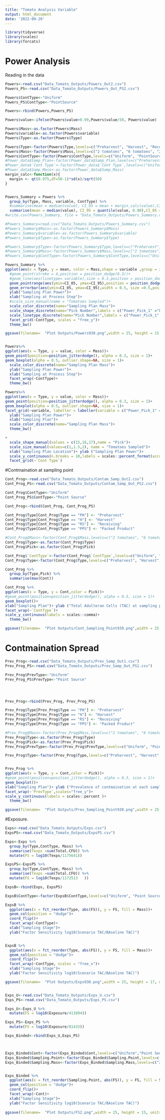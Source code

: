 ```yaml
---
title: "Tomato Analysis Variable"
output: html_document
date: '2022-09-20'
---
```


```r
library(tidyverse)
library(scales)
library(forcats)
```
# Power Analysis

Reading in the data
```r
Powers<-read.csv("Data_Tomato_Outputs/Powers_Out2.csv")
Powers_PS<-read.csv("Data_Tomato_Outputs/Powers_Out_PS2.csv")
```

```r
Powers$ContType<-"Uniform"
Powers_PS$ContType<-"PointSource"

Powers<-rbind(Powers,Powers_PS)

Powers$value<-ifelse(Powers$value>0.99,Powers$value/50, Powers$value)

Powers$Mass<-as.factor(Powers$Mass)
Powers$variable<-as.factor(Powers$variable)
Powers$Type<-as.factor(Powers$Type)

Powers$Type<-factor(Powers$Type,levels=c("Preharvest", "Harvest", "Receiving", "Packed Product"))
Powers$Mass<-factor(Powers$Mass,levels=c("2 tomatoes", "6 tomatoes", "20 x 5 tomatoes", "20 Tomato Mash", "20 Tomatoes"))
Powers$ContType<-factor(Powers$ContType,levels=c("Uniform", "PointSource"))
#Power_data$Samp_Plan<-factor(Power_data$Samp_Plan,levels=c("Preharvest", "Harvest", "Receiving", "Packed Product"))
#Power_data$`Cont Type`<-factor(Power_data$`Cont Type`,levels=c("Uniform", "0.1% Cluster"))
#Power_data$Samp_Mass<-as.factor(Power_data$Samp_Mass)
margin_calc<-function(x){
  margin <- qt(0.975,df=50-1)*sd(x)/sqrt(50)
}


Powers_Summary = Powers %>% 
  group_by(Type, Mass, variable, ContType) %>% 
  #summarise(mean = median(value), CI_95 = mean + margin_calc(value),CI_05 = mean - margin_calc(value))
  summarise(mean = median(value), CI_95 = quantile(value, 0.90),CI_05 = quantile(value, 0.1)) 
#write.csv(Powers_Summary, file = "Data_Tomato_Outputs/Powers_Summary.csv")

#Powers_Summary=read.csv("Data_Tomato_Outputs/Powers_Summary.csv")
#Powers_Summary$Mass<-as.factor(Powers_Summary$Mass)
#Powers_Summary$variable<-as.factor(Powers_Summary$variable)
#Powers_Summary$Type<-as.factor(Powers_Summary$Type)

#Powers_Summary$Type<-factor(Powers_Summary$Type,levels=c("Preharvest", "Harvest", "Receiving", "Packed Product"))
#Powers_Summary$Mass<-factor(Powers_Summary$Mass,levels=c("2 tomatoes", "6 tomatoes", "20 x 5 tomatoes"))
#Powers_Summary$ContType<-factor(Powers_Summary$ContType,levels=c("Uniform", "PointSource"))

Powers_Summary %>% 
ggplot(aes(x = Type, y = mean, color = Mass,shape = variable ,group = interaction(Mass, variable)))+
  #geom_point(stroke = 4,position = position_dodge(0.3))+
  #geom_line(aes(linetype= variable),size = 0.3,position = position_dodge(0.3))+
  geom_pointrange(aes(ymin=CI_05, ymax=CI_95),position = position_dodge(0.6), size = 0.6)+
  geom_errorbar(aes(ymin=CI_05, ymax=CI_95),width = 0.5, size =0.5,position = position_dodge(0.6))+
  ylab("Sampling Plan Power")+
  xlab("Sampling at Process Step")+
  #scale_size_manual(name = "Tomatoes Sampled")+
  scale_color_discrete(name="Sampling Plan Mass")+
  scale_shape_discrete(name="Pick Number",labels = c("Power_Pick_1" ="Pick 1", "Power_Pick_2" ="Pick 2", "Power_Pick_3" ="Pick 3") )+
  scale_linetype_discrete(name="Pick Number",labels = c("Power_Pick_1" ="Pick 1", "Power_Pick_2" ="Pick 2", "Power_Pick_3" ="Pick 3"))+
  facet_grid(~ContType, scales = "free_y")+
  theme_bw()

ggsave(filename=  "Plot Outputs/Powers930.png",width = 25, height = 15, units = "cm", dpi = 600)


Powers%>% 
ggplot(aes(x = Type, y = value, color = Mass))+
geom_point(position=position_jitterdodge(), alpha = 0.3, size = 1)+
geom_boxplot(alpha = 0.5, outlier.shape=NA, size = 1)+
  scale_color_discrete(name="Sampling Plan Mass")+
  ylab("Sampling Plan Power")+
  xlab("Sampling at Process Step")+
  facet_wrap(~ContType)+
  theme_bw()

Powers%>% 
ggplot(aes(x = Type, y = value, color = Mass))+
geom_point(position=position_jitterdodge(), alpha = 0.3, size = 1)+
geom_boxplot(alpha = 0.5, outlier.shape=NA, size = 1)+
facet_grid(~variable, labeller = labeller(variable = c("Power_Pick_1" ="Pick 1", "Power_Pick_2" ="Pick 2", "Power_Pick_3" ="Pick 3")))+
  ylab("Sampling Plan Power")+
  xlab("Sampling Plan")+
  scale_color_discrete(name="Sampling Plan Mass")+
  theme_bw()

+
  scale_shape_manual(values = c(15,16,17),name = "Pick")+
  scale_size_manual(values=c(1,1.5,2), name = "Tomatoes Sampled")+
  xlab("Sampling Plan Location")+ ylab ("Sampling Plan Power")+
  scale_y_continuous(n.breaks = 10,labels = scales::percent_format(accuracy = 1))+
  facet_grid(~`Cont Type`)

```
#Contmaination at sampling point

```r
Cont_Prog<-read.csv("Data_Tomato_Outputs/Contam_Samp_Out2.csv")
Cont_Prog_PS<-read.csv("Data_Tomato_Outputs/Contam_Samp_Out_PS2.csv")

Cont_Prog$ContType<-"Uniform"
Cont_Prog_PS$ContType<-"Point Source"

Cont_Prog<-rbind(Cont_Prog, Cont_Prog_PS)

Cont_Prog$Type[Cont_Prog$Type == "PH"] <- "Preharvest"
Cont_Prog$Type[Cont_Prog$Type == "H"] <- "Harvest"
Cont_Prog$Type[Cont_Prog$Type == "RS"] <- "Receiving"
Cont_Prog$Type[Cont_Prog$Type == "PPS"] <- "Packed Product"

```

```r
#Cont_Prog$Mass<-factor(Cont_Prog$Mass,levels=c("2 tomatoes", "6 tomatoes", "20 x 5 tomatoes"))
Cont_Prog$Type<-as.factor(Cont_Prog$Type)
Cont_Prog$Pick<-as.factor(Cont_Prog$Pick)

Cont_Prog$`ContType`<-factor(Cont_Prog$`ContType`,levels=c("Uniform", "Point Source"))
Cont_Prog$Type<-factor(Cont_Prog$Type,levels=c("Preharvest", "Harvest", "Receiving", "Packed Product"))

Cont_Prog %>% 
  group_by(Type,Pick) %>% 
  summarise(max(Cont))

Cont_Prog %>% 
ggplot(aes(x = Type, y = Cont,color = Pick))+
#geom_point(position=position_jitterdodge(), alpha = 0.3, size = 1)+
geom_boxplot()+
xlab("Sampling Plan")+ ylab ("Total Adulteran Cells (TAC) at sampling point")+
facet_wrap(~`ContType`)+
scale_y_continuous(labels = scales::comma)+
  theme_bw()

ggsave(filename=  "Plot Outputs/Cont_Sampling_Point930.png",width = 25, height = 15, units = "cm", dpi = 600)
```
# Contmaination Spread

```r
Prev_Prog<-read.csv("Data_Tomato_Outputs/Prev_Samp_Out1.csv")
Prev_Prog_PS<-read.csv("Data_Tomato_Outputs/Prev_Samp_Out_PS1.csv")

Prev_Prog$PrevType<-"Uniform"
Prev_Prog_PS$PrevType<-"Point Source"




Prev_Prog<-rbind(Prev_Prog, Prev_Prog_PS)

Prev_Prog$Type[Prev_Prog$Type == "PH"] <- "Preharvest"
Prev_Prog$Type[Prev_Prog$Type == "H"] <- "Harvest"
Prev_Prog$Type[Prev_Prog$Type == "RS"] <- "Receiving"
Prev_Prog$Type[Prev_Prog$Type == "PPS"] <- "Packed Product"

```

```r
#Prev_Prog$Mass<-factor(Prev_Prog$Mass,levels=c("2 tomatoes", "6 tomatoes", "20 x 5 tomatoes"))
Prev_Prog$Type<-as.factor(Prev_Prog$Type)
Prev_Prog$Pick<-as.factor(Prev_Prog$Pick)
Prev_Prog$PrevType<-factor(Prev_Prog$PrevType,levels=c("Uniform", "Point Source"))

Prev_Prog$Type<-factor(Prev_Prog$Type,levels=c("Preharvest", "Harvest", "Receiving", "Packed Product"))


Prev_Prog %>% 
ggplot(aes(x = Type, y = Cont,color = Pick))+
#geom_point(position=position_jitterdodge(), alpha = 0.3, size = 1)+
geom_boxplot()+
xlab("Sampling Plan")+ ylab ("Prevalence of contmaination at each sampling point")+
facet_wrap(~`PrevType`,scales="free_y")+
scale_y_continuous(labels = scales::percent )+
  theme_bw()

ggsave(filename=  "Plot Outputs/Prev_Sampling_Point930.png",width = 25, height = 15, units = "cm", dpi = 600)
```
#Exposure. 
```r
Exps<-read.csv("Data_Tomato_Outputs/Exps.csv")
ExpsPS<-read.csv("Data_Tomato_Outputs/ExpsPS.csv")

Exps<-Exps %>% 
  group_by(Type,ContType, Mass) %>% 
  summarise(Texps =sum(Total.CFU)) %>% 
  mutate(FS = log10(Texps/1175641))

ExpsPS<-ExpsPS %>% 
  group_by(Type,ContType, Mass) %>% 
  summarise(Texps =sum(Total.CFU)) %>% 
  mutate(FS = log10(Texps/1172513	))

ExpsB<-rbind(Exps, ExpsPS)

ExpsB$ContType<-factor(ExpsB$ContType,levels=c("Uniform", "Point Source"))

ExpsB %>%   
  ggplot(aes(x = fct_reorder(Type, abs(FS)), y = FS, fill = Mass))+
  geom_col(position = "dodge")+
  coord_flip()+
  facet_wrap(~ContType)+
  xlab("Sampling Stage")+
  ylab("Factor Sensitivity log10(Scenario TAC/BAseline TAC)")


ExpsB %>%   
  ggplot(aes(x = fct_reorder(Type, abs(FS)), y = FS, fill = Mass))+
  geom_col(position = "dodge")+
  coord_flip()+
  facet_wrap(~ContType, scales = "free_x")+
  xlab("Sampling Stage")+
  ylab("Factor Sensitivity log10(Scenario TAC/BAseline TAC)")

ggsave(filename=  "Plot Outputs/Exps930.png",width = 25, height = 17, units = "cm", dpi = 600)



```


```r
Exps_U<-read.csv("Data_Tomato_Outputs/Exps_U.csv")
Exps_PS<-read.csv("Data_Tomato_Outputs/Exps_PS.csv")

Exps_U<-Exps_U %>% 
  mutate(FS = log10(Exposure/413894))

Exps_PS<-Exps_PS %>% 
  mutate(FS = log10(Exposure/81433))

Exps_Binded<-rbind(Exps_U,Exps_PS)



Exps_Binded$Cont<-factor(Exps_Binded$Cont,levels=c("Uniform","Point Source"))
Exps_Binded$Sampling.Point<-factor(Exps_Binded$Sampling.Point,levels=c("Baseline","Preharvest", "Harvest", "Receiving", "Packed Product"))
Exps_Binded$Sampling.Mass<-factor(Exps_Binded$Sampling.Mass,levels=c("2 Tomatoes","6 Tomatoes", "5 X 20 Tomatoes","Baseline"))


Exps_Binded %>%   
  ggplot(aes(x = fct_reorder(Sampling.Point, abs(FS)), y = FS, fill = Sampling.Mass))+
  geom_col(position = "dodge")+
  coord_flip()+
  facet_wrap(~Cont)+
  xlab("Sampling Stage")+
  ylab("Factor Sensitivity log10(Scenario TAC/BAseline TAC)")
  
ggsave(filename=  "Plot Outputs/FS2.png",width = 25, height = 15, units = "cm", dpi = 600)


```

